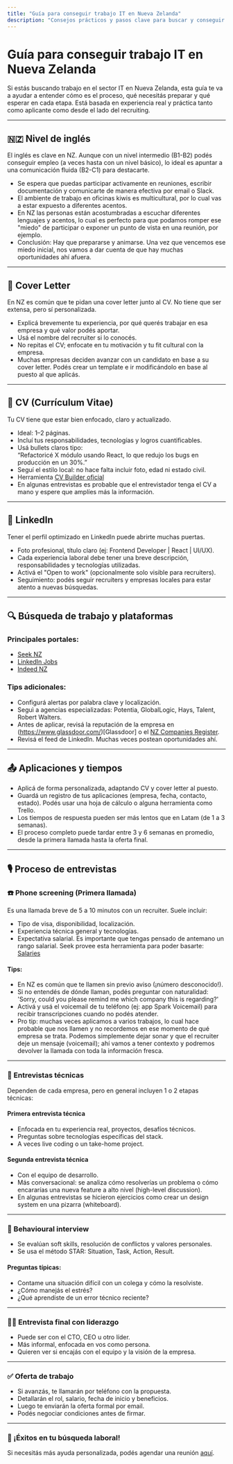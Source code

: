 ```yaml
---
title: "Guía para conseguir trabajo IT en Nueva Zelanda"
description: "Consejos prácticos y pasos clave para buscar y conseguir empleo en el sector IT en NZ, basado en experiencia real."
---
```


# Guía para conseguir trabajo IT en Nueva Zelanda

Si estás buscando trabajo en el sector IT en Nueva Zelanda, esta guía te va a ayudar a entender cómo es el proceso, qué necesitás preparar y qué esperar en cada etapa. Está basada en experiencia real y práctica tanto como aplicante como desde el lado del recruiting.

---

## 🇳🇿 Nivel de inglés

El inglés es clave en NZ. Aunque con un nivel intermedio (B1-B2) podés conseguir empleo (a veces hasta con un nivel básico), lo ideal es apuntar a una comunicación fluida (B2-C1) para destacarte.

- Se espera que puedas participar activamente en reuniones, escribir documentación y comunicarte de manera efectiva por email o Slack.
- El ambiente de trabajo en oficinas kiwis es multicultural, por lo cual vas a estar expuesto a diferentes acentos.
- En NZ las personas están acostumbradas a escuchar diferentes lenguajes y acentos, lo cual es perfecto para que podamos romper ese "miedo" de participar o exponer un punto de vista en una reunión, por ejemplo.
- Conclusión: Hay que prepararse y animarse. Una vez que vencemos ese miedo inicial, nos vamos a dar cuenta de que hay muchas oportunidades ahí afuera.

---

## 📄 Cover Letter

En NZ es común que te pidan una cover letter junto al CV. No tiene que ser extensa, pero sí personalizada.

- Explicá brevemente tu experiencia, por qué querés trabajar en esa empresa y qué valor podés aportar.
- Usá el nombre del recruiter si lo conocés.
- No repitas el CV; enfocate en tu motivación y tu fit cultural con la empresa.
- Muchas empresas deciden avanzar con un candidato en base a su cover letter. Podés crear un template e ir modificándolo en base al puesto al que aplicás.

---

## 📄 CV (Currículum Vitae)

Tu CV tiene que estar bien enfocado, claro y actualizado.

- Ideal: 1–2 páginas.
- Incluí tus responsabilidades, tecnologías y logros cuantificables.
- Usá bullets claros tipo:  
  <span className="text-muted-foreground font-semibold italic">“Refactoricé X módulo usando React, lo que redujo los bugs en producción en un 30%.”</span>
- Seguí el estilo local: no hace falta incluir foto, edad ni estado civil.
- Herramienta [CV Builder oficial](https://www.careers.govt.nz/tools/cv-builder)
- En algunas entrevistas es probable que el entrevistador tenga el CV a mano y espere que amplíes más la información.

---

## 🔗 LinkedIn

Tener el perfil optimizado en LinkedIn puede abrirte muchas puertas.

- Foto profesional, título claro (ej: Frontend Developer | React | UI/UX).
- Cada experiencia laboral debe tener una breve descripción, responsabilidades y tecnologías utilizadas.
- Activá el <span className="text-muted-foreground font-semibold italic">"Open to work"</span> (opcionalmente solo visible para recruiters).
- Seguimiento: podés seguir recruiters y empresas locales para estar atento a nuevas búsquedas.

---

## 🔍 Búsqueda de trabajo y plataformas

### Principales portales:

- [Seek NZ](https://www.seek.co.nz)
- [LinkedIn Jobs](https://www.linkedin.com/jobs/)
- [Indeed NZ](https://nz.indeed.com)

### Tips adicionales:

- Configurá alertas por palabra clave y localización.
- Seguì a agencias especializadas: Potentia, GlobalLogic, Hays, Talent, Robert Walters.
- Antes de aplicar, revisá la reputación de la empresa en (https://www.glassdoor.com/)[Glassdoor] o el [NZ Companies Register](https://companies-register.companiesoffice.govt.nz/).
- Revisá el feed de LinkedIn. Muchas veces postean oportunidades ahí.

---

## 📤 Aplicaciones y tiempos

- Aplicá de forma personalizada, adaptando CV y cover letter al puesto.
- Guardá un registro de tus aplicaciones (empresa, fecha, contacto, estado). Podés usar una hoja de cálculo o alguna herramienta como Trello.
- Los tiempos de respuesta pueden ser más lentos que en Latam (de 1 a 3 semanas).
- El proceso completo puede tardar entre 3 y 6 semanas en promedio, desde la primera llamada hasta la oferta final.

---

## 🎙️ Proceso de entrevistas

### ☎️ Phone screening (Primera llamada)

Es una llamada breve de 5 a 10 minutos con un recruiter. Suele incluir:

- Tipo de visa, disponibilidad, localización.
- Experiencia técnica general y tecnologías.
- Expectativa salarial. Es importante que tengas pensado de antemano un rango salarial. Seek provee esta herramienta para poder basarte: [Salaries](https://www.seek.co.nz/career-advice/search)

#### Tips:

- En NZ es común que te llamen sin previo aviso (¡número desconocido!).
- Si no entendés de dónde llaman, podés preguntar con naturalidad:  
  <span className="text-muted-foreground font-semibold italic">'Sorry, could you please remind me which company this is regarding?'</span>
- Activá y usá el voicemail de tu teléfono (ej: app Spark Voicemail) para recibir transcripciones cuando no podés atender.
- Pro tip: muchas veces aplicamos a varios trabajos, lo cual hace probable que nos llamen y no recordemos en ese momento de qué empresa se trata. Podemos simplemente dejar sonar y que el recruiter deje un mensaje (voicemail); ahí vamos a tener contexto y podremos devolver la llamada con toda la información fresca. 

---

### 🧪 Entrevistas técnicas

Dependen de cada empresa, pero en general incluyen 1 o 2 etapas técnicas:

#### Primera entrevista técnica

- Enfocada en tu experiencia real, proyectos, desafíos técnicos.
- Preguntas sobre tecnologías específicas del stack.
- A veces live coding o un take-home project.

#### Segunda entrevista técnica

- Con el equipo de desarrollo.
- Más conversacional: se analiza cómo resolverías un problema o cómo encararías una nueva feature a alto nivel (high-level discussion).
- En algunas entrevistas se hicieron ejercicios como crear un design system en una pizarra (whiteboard).

---

### 🤝 Behavioural interview

- Se evalúan soft skills, resolución de conflictos y valores personales.
- Se usa el método STAR: Situation, Task, Action, Result.

#### Preguntas típicas:

- Contame una situación difícil con un colega y cómo la resolviste.
- ¿Cómo manejás el estrés?
- ¿Qué aprendiste de un error técnico reciente?

---

### 🧑‍💼 Entrevista final con liderazgo

- Puede ser con el CTO, CEO u otro líder.
- Más informal, enfocada en vos como persona.
- Quieren ver si encajás con el equipo y la visión de la empresa.

---

### ✅ Oferta de trabajo

- Si avanzás, te llamarán por teléfono con la propuesta.
- Detallarán el rol, salario, fecha de inicio y beneficios.
- Luego te enviarán la oferta formal por email.
- Podés negociar condiciones antes de firmar.

---

### 🎯 ¡Éxitos en tu búsqueda laboral!

Si necesitás más ayuda personalizada, podés agendar una reunión [aquí](https://www.latamitnz.com/es#booking).
